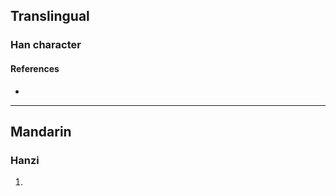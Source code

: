{{character info/new}}
==Translingual==

===Han character===
{{Han char|rn=96|rad=玉|as=08|sn=12|four=16141|canj=MGAYK|ids=⿰𤣩旻}}

====References====
* {{Han ref|kx=0734.130|dkj=21052|hdz=21122.020|uh=741D|ud=29725|bh=DAA7|bd=55975}}

----

==Mandarin==

===Hanzi===
{{cmn-hanzi|pin=[[wén]] ([[wen2]])|wg=wen<sup>2</sup>}}

# {{defn|lang=cmn|sort=玉08}}